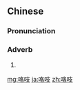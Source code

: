 ==Chinese==
{{zh-forms}}

===Pronunciation===
{{zh-pron
|m=gēzhī
|cat=adv
}}

===Adverb===
{{zh-adv}}

# {{n-g|[[onomatopoeia]] for a [[creaking]] [[sound]]}}

[[mg:咯吱]]
[[ja:咯吱]]
[[zh:咯吱]]